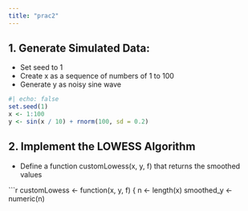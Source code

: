 ```yaml
---
title: "prac2"
---
```


## 1. Generate Simulated Data:

- Set seed to 1
- Create x as a sequence of numbers of 1 to 100
- Generate y as noisy sine wave

```r
#| echo: false
set.seed(1)
x <- 1:100
y <- sin(x / 10) + rnorm(100, sd = 0.2)
```

## 2. Implement the LOWESS Algorithm

- Define a function customLowess(x, y, f) that returns the smoothed values

```r
customLowess <- function(x, y, f) {
  n <- length(x)
  smoothed_y <- numeric(n)